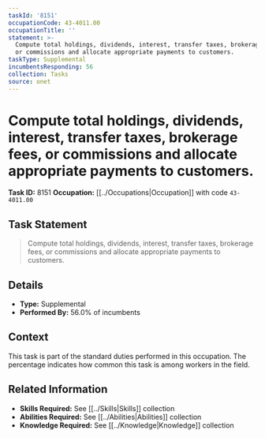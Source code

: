 ```yaml
---
taskId: '8151'
occupationCode: 43-4011.00
occupationTitle: ''
statement: >-
  Compute total holdings, dividends, interest, transfer taxes, brokerage fees,
  or commissions and allocate appropriate payments to customers.
taskType: Supplemental
incumbentsResponding: 56
collection: Tasks
source: onet
---
```

# Compute total holdings, dividends, interest, transfer taxes, brokerage fees, or commissions and allocate appropriate payments to customers.

**Task ID:** 8151
**Occupation:** [[../Occupations|Occupation]] with code `43-4011.00`

## Task Statement

> Compute total holdings, dividends, interest, transfer taxes, brokerage fees, or commissions and allocate appropriate payments to customers.

## Details

- **Type:** Supplemental
- **Performed By:** 56.0% of incumbents

## Context

This task is part of the standard duties performed in this occupation. The percentage indicates how common this task is among workers in the field.

## Related Information

- **Skills Required:** See [[../Skills|Skills]] collection
- **Abilities Required:** See [[../Abilities|Abilities]] collection
- **Knowledge Required:** See [[../Knowledge|Knowledge]] collection

